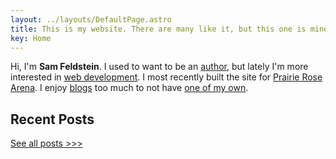 ```yaml
---
layout: ../layouts/DefaultPage.astro
title: This is my website. There are many like it, but this one is mine.
key: Home
---
```




Hi, I'm **Sam Feldstein**. I used to want to be an [author](/work/#published-writing), but lately I'm more interested in [web development](/work/#web-development). I most recently built the site for [Prairie Rose Arena](https://prairierosearena.com/). I enjoy [blogs](/blogroll/) too much to not have [one of my own](/blog/).

## Recent Posts

<Blog collectionName="blog" sort="date" count="3" />

<p class="text-right">
  <a href="/blog/">See all posts >>></a>
</p>
